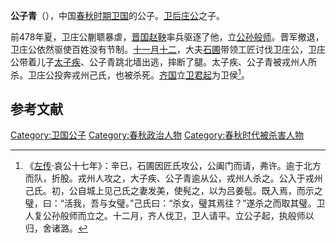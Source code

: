 {{模板:Infobox 先秦人物
|名称= 公子青
|图像=
|图说=
|姓=[[姬姓|姬]]
|氏=
|名=青
|字=
|别名=
|别字=
|谥号=
|时代=春秋
|国家=[[卫国|卫]]
|身份=卫国公子
|出生=
|逝世=前478年
|在位=
|父=[[卫后庄公|卫后庄公]]
|母=
|正妻=
|妾=
|子女=
|太子=
}}
'''公子青'''（{{bd|？||前478年||catIdx=T}}），中国[[春秋时期|春秋时期]][[卫国|卫国]]的公子。[[卫后庄公|卫后庄公]]之子。

前478年夏，卫庄公蒯聩暴虐，[[晋国|晋国]][[赵鞅|赵鞅]]率兵驱逐了他，立[[公孙般师|公孙般师]]。晋军撤退，卫庄公依然驱使百姓没有节制。[[十一月十二|十一月十二]]，大夫[[石圃|石圃]]带领工匠讨伐卫庄公，卫庄公带着儿子[[太子疾|太子疾]]、公子青跳北墙出逃，摔断了腿。太子疾、公子青被戎州人所杀。卫庄公投奔戎州己氏，也被杀死。[[齐国|齐国]]立[[卫君起|卫君起]]为卫侯<ref>《[[左传|左传]]·哀公十七年》：辛已，石圃因匠氏攻公，公阖门而请，弗许。逾于北方而队，折股。戎州人攻之，大子疾、公子青逾从公，戎州人杀之。公入于戎州己氏。初，公自城上见己氏之妻发美，使髡之，以为吕姜髢。既入焉，而示之璧，曰：“活我，吾与女璧。”己氏曰：“杀女，璧其焉往？”遂杀之而取其璧。卫人复公孙般师而立之。十二月，齐人伐卫，卫人请平。立公子起，执般师以归，舍诸潞。</ref>。

==参考文献==
{{Reflist}}

[[Category:卫国公子|Category:卫国公子]]
[[Category:春秋政治人物|Category:春秋政治人物]]
[[Category:春秋时代被杀害人物|Category:春秋时代被杀害人物]]